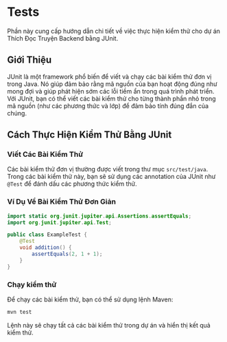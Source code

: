 # Tests

Phần này cung cấp hướng dẫn chi tiết về việc thực hiện kiểm thử cho dự án Thích Đọc Truyện Backend bằng JUnit.

## Giới Thiệu

JUnit là một framework phổ biến để viết và chạy các bài kiểm thử đơn vị trong Java. Nó giúp đảm bảo rằng mã nguồn của bạn hoạt động đúng như mong đợi và giúp phát hiện sớm các lỗi tiềm ẩn trong quá trình phát triển. Với JUnit, bạn có thể viết các bài kiểm thử cho từng thành phần nhỏ trong mã nguồn (như các phương thức và lớp) để đảm bảo tính đúng đắn của chúng.

## Cách Thực Hiện Kiểm Thử Bằng JUnit

### Viết Các Bài Kiểm Thử

Các bài kiểm thử đơn vị thường được viết trong thư mục `src/test/java`. Trong các bài kiểm thử này, bạn sẽ sử dụng các annotation của JUnit như `@Test` để đánh dấu các phương thức kiểm thử.

### Ví Dụ Về Bài Kiểm Thử Đơn Giản

```java
import static org.junit.jupiter.api.Assertions.assertEquals;
import org.junit.jupiter.api.Test;

public class ExampleTest {
    @Test
    void addition() {
        assertEquals(2, 1 + 1);
    }
}
```

### Chạy kiểm thử
Để chạy các bài kiểm thử, bạn có thể sử dụng lệnh Maven:

```bash copy
mvn test
```
Lệnh này sẽ chạy tất cả các bài kiểm thử trong dự án và hiển thị kết quả kiểm thử.
